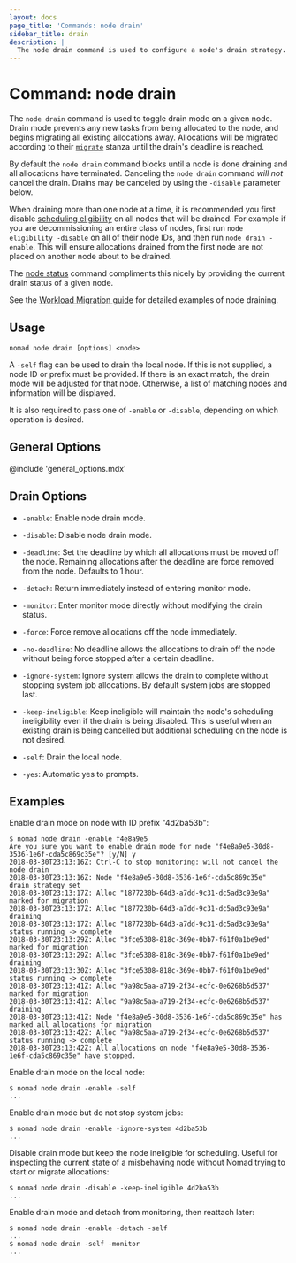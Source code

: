 ```yaml
---
layout: docs
page_title: 'Commands: node drain'
sidebar_title: drain
description: |
  The node drain command is used to configure a node's drain strategy.
---
```


# Command: node drain

The `node drain` command is used to toggle drain mode on a given node. Drain
mode prevents any new tasks from being allocated to the node, and begins
migrating all existing allocations away. Allocations will be migrated according
to their [`migrate`][migrate] stanza until the drain's deadline is reached.

By default the `node drain` command blocks until a node is done draining and
all allocations have terminated. Canceling the `node drain` command _will not_
cancel the drain. Drains may be canceled by using the `-disable` parameter
below.

When draining more than one node at a time, it is recommended you first disable
[scheduling eligibility][eligibility] on all nodes that will be drained. For
example if you are decommissioning an entire class of nodes, first run `node eligibility -disable` on all of their node IDs, and then run `node drain -enable`. This will ensure allocations drained from the first node are not
placed on another node about to be drained.

The [node status] command compliments this nicely by providing the current drain
status of a given node.

See the [Workload Migration guide] for detailed examples of node draining.

## Usage

```plaintext
nomad node drain [options] <node>
```

A `-self` flag can be used to drain the local node. If this is not supplied, a
node ID or prefix must be provided. If there is an exact match, the drain mode
will be adjusted for that node. Otherwise, a list of matching nodes and
information will be displayed.

It is also required to pass one of `-enable` or `-disable`, depending on which
operation is desired.

## General Options

@include 'general_options.mdx'

## Drain Options

- `-enable`: Enable node drain mode.

- `-disable`: Disable node drain mode.

- `-deadline`: Set the deadline by which all allocations must be moved off the
  node. Remaining allocations after the deadline are force removed from the
  node. Defaults to 1 hour.

- `-detach`: Return immediately instead of entering monitor mode.

- `-monitor`: Enter monitor mode directly without modifying the drain status.

- `-force`: Force remove allocations off the node immediately.

- `-no-deadline`: No deadline allows the allocations to drain off the node
  without being force stopped after a certain deadline.

- `-ignore-system`: Ignore system allows the drain to complete without stopping
  system job allocations. By default system jobs are stopped last.

- `-keep-ineligible`: Keep ineligible will maintain the node's scheduling
  ineligibility even if the drain is being disabled. This is useful when an
  existing drain is being cancelled but additional scheduling on the node is not
  desired.

- `-self`: Drain the local node.

- `-yes`: Automatic yes to prompts.

## Examples

Enable drain mode on node with ID prefix "4d2ba53b":

```shell
$ nomad node drain -enable f4e8a9e5
Are you sure you want to enable drain mode for node "f4e8a9e5-30d8-3536-1e6f-cda5c869c35e"? [y/N] y
2018-03-30T23:13:16Z: Ctrl-C to stop monitoring: will not cancel the node drain
2018-03-30T23:13:16Z: Node "f4e8a9e5-30d8-3536-1e6f-cda5c869c35e" drain strategy set
2018-03-30T23:13:17Z: Alloc "1877230b-64d3-a7dd-9c31-dc5ad3c93e9a" marked for migration
2018-03-30T23:13:17Z: Alloc "1877230b-64d3-a7dd-9c31-dc5ad3c93e9a" draining
2018-03-30T23:13:17Z: Alloc "1877230b-64d3-a7dd-9c31-dc5ad3c93e9a" status running -> complete
2018-03-30T23:13:29Z: Alloc "3fce5308-818c-369e-0bb7-f61f0a1be9ed" marked for migration
2018-03-30T23:13:29Z: Alloc "3fce5308-818c-369e-0bb7-f61f0a1be9ed" draining
2018-03-30T23:13:30Z: Alloc "3fce5308-818c-369e-0bb7-f61f0a1be9ed" status running -> complete
2018-03-30T23:13:41Z: Alloc "9a98c5aa-a719-2f34-ecfc-0e6268b5d537" marked for migration
2018-03-30T23:13:41Z: Alloc "9a98c5aa-a719-2f34-ecfc-0e6268b5d537" draining
2018-03-30T23:13:41Z: Node "f4e8a9e5-30d8-3536-1e6f-cda5c869c35e" has marked all allocations for migration
2018-03-30T23:13:42Z: Alloc "9a98c5aa-a719-2f34-ecfc-0e6268b5d537" status running -> complete
2018-03-30T23:13:42Z: All allocations on node "f4e8a9e5-30d8-3536-1e6f-cda5c869c35e" have stopped.
```

Enable drain mode on the local node:

```shell
$ nomad node drain -enable -self
...
```

Enable drain mode but do not stop system jobs:

```shell
$ nomad node drain -enable -ignore-system 4d2ba53b
...
```

Disable drain mode but keep the node ineligible for scheduling. Useful for
inspecting the current state of a misbehaving node without Nomad trying to
start or migrate allocations:

```shell
$ nomad node drain -disable -keep-ineligible 4d2ba53b
...
```

Enable drain mode and detach from monitoring, then reattach later:

```shell
$ nomad node drain -enable -detach -self
...
$ nomad node drain -self -monitor
...
```

[eligibility]: /docs/commands/node/eligibility
[migrate]: /docs/job-specification/migrate
[node status]: /docs/commands/node/status
[workload migration guide]: /guides/operations/node-draining
